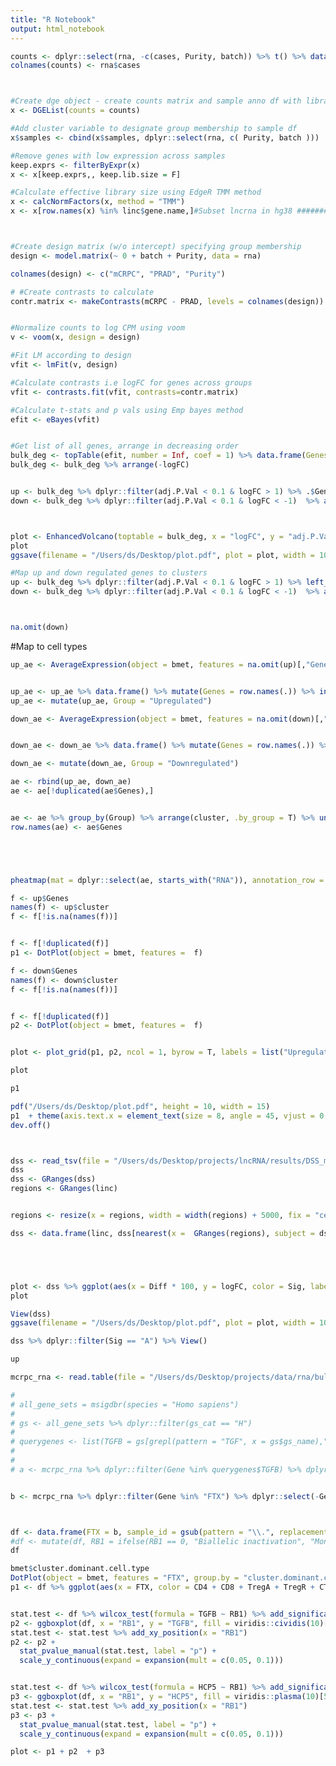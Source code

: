 ```yaml
---
title: "R Notebook"
output: html_notebook
---
```



```r
counts <- dplyr::select(rna, -c(cases, Purity, batch)) %>% t() %>% data.frame()
colnames(counts) <- rna$cases



#Create dge object - create counts matrix and sample anno df with library sizes
x <- DGEList(counts = counts)

#Add cluster variable to designate group membership to sample df
x$samples <- cbind(x$samples, dplyr::select(rna, c( Purity, batch )))

#Remove genes with low expression across samples
keep.exprs <- filterByExpr(x)
x <- x[keep.exprs,, keep.lib.size = F]

#Calculate effective library size using EdgeR TMM method
x <- calcNormFactors(x, method = "TMM")
x <- x[row.names(x) %in% linc$gene.name,]#Subset lncrna in hg38 ###############



#Create design matrix (w/o intercept) specifying group membership
design <- model.matrix(~ 0 + batch + Purity, data = rna) 

colnames(design) <- c("mCRPC", "PRAD", "Purity")

# #Create contrasts to calculate
contr.matrix <- makeContrasts(mCRPC - PRAD, levels = colnames(design))


#Normalize counts to log CPM using voom
v <- voom(x, design = design)

#Fit LM according to design
vfit <- lmFit(v, design)

#Calculate contrasts i.e logFC for genes across groups
vfit <- contrasts.fit(vfit, contrasts=contr.matrix)

#Calculate t-stats and p vals using Emp bayes method
efit <- eBayes(vfit)


#Get list of all genes, arrange in decreasing order
bulk_deg <- topTable(efit, number = Inf, coef = 1) %>% data.frame(Genes = row.names(.))  %>% arrange(-logFC) 
bulk_deg <- bulk_deg %>% arrange(-logFC)



```


```r
up <- bulk_deg %>% dplyr::filter(adj.P.Val < 0.1 & logFC > 1) %>% .$Genes
down <- bulk_deg %>% dplyr::filter(adj.P.Val < 0.1 & logFC < -1)  %>% arrange(logFC) %>% .$Genes



plot <- EnhancedVolcano(toptable = bulk_deg, x = "logFC", y = "adj.P.Val", lab =row.names(bulk_deg), selectLab = c(up[1:20], down[1:20]), pointSize = 1 , max.overlaps	= Inf, drawConnectors = T, pCutoff = 1e-2, legendPosition = "none", title = "Differential expression analysis of lncRNAs during progression", subtitle = "mCRPC v.s PRAD", FCcutoff = 1, labSize = 3) 
plot
ggsave(filename = "/Users/ds/Desktop/plot.pdf", plot = plot, width = 10, height = 10)
```


```r
#Map up and down regulated genes to clusters
up <- bulk_deg %>% dplyr::filter(adj.P.Val < 0.1 & logFC > 1) %>% left_join( y = final_markers, by = c("Genes" = "gene"))
down <- bulk_deg %>% dplyr::filter(adj.P.Val < 0.1 & logFC < -1)  %>% arrange(logFC) %>% left_join( y = final_markers, by = c("Genes" = "gene"))



na.omit(down)
```


#Map to cell types
```r
up_ae <- AverageExpression(object = bmet, features = na.omit(up)[,"Genes"], slot = "data") %>%  data.frame() %>% log1p() 


up_ae <- up_ae %>% data.frame() %>% mutate(Genes = row.names(.)) %>% inner_join(up, by = c("Genes" = "Genes")) %>% dplyr::select(c(starts_with("RNA"), "Genes", "cluster")) 
up_ae <- mutate(up_ae, Group = "Upregulated")

down_ae <- AverageExpression(object = bmet, features = na.omit(down)[,"Genes"], slot = "data") %>%  data.frame() %>% log1p() 


down_ae <- down_ae %>% data.frame() %>% mutate(Genes = row.names(.)) %>% inner_join(down, by = c("Genes" = "Genes")) %>% dplyr::select(c(starts_with("RNA"), "Genes", "cluster")) 

down_ae <- mutate(down_ae, Group = "Downregulated")

ae <- rbind(up_ae, down_ae)
ae <- ae[!duplicated(ae$Genes),]


ae <- ae %>% group_by(Group) %>% arrange(cluster, .by_group = T) %>% ungroup() %>% data.frame()
row.names(ae) <- ae$Genes





pheatmap(mat = dplyr::select(ae, starts_with("RNA")), annotation_row = dplyr::select(ae, c(cluster, Group)), cluster_cols = F, cluster_rows = F, scale = "row", gaps_row = nrow(dplyr::filter(ae, Group == "Downregulated")), filename = "/Users/ds/Desktop/plot.png", height = 10)


```

```r
f <- up$Genes                                          
names(f) <- up$cluster
f <- f[!is.na(names(f))]


f <- f[!duplicated(f)]
p1 <- DotPlot(object = bmet, features =  f)

f <- down$Genes                                          
names(f) <- down$cluster
f <- f[!is.na(names(f))]


f <- f[!duplicated(f)]
p2 <- DotPlot(object = bmet, features =  f)


plot <- plot_grid(p1, p2, ncol = 1, byrow = T, labels = list("Upregulated", "Downregulated"))

plot

p1

pdf("/Users/ds/Desktop/plot.pdf", height = 10, width = 15)
p1  + theme(axis.text.x = element_text(size = 8, angle = 45, vjust = 0.75))  + ggtitle("Upregulated in mCRPC")
dev.off()




```


```r


dss <- read_tsv(file = "/Users/ds/Desktop/projects/lncRNA/results/DSS_mCPRC_PRAD.bed", col_names = c("chrom", "start", "end", "Diff", "Stat"))
dss
dss <- GRanges(dss)
regions <- GRanges(linc)


regions <- resize(x = regions, width = width(regions) + 5000, fix = "center")

dss <- data.frame(linc, dss[nearest(x =  GRanges(regions), subject = dss),] ) %>% inner_join(bulk_deg, by = c("gene.name" = "Genes" )) %>% mutate(Sig = ifelse(gene.name %in% up$Genes & Diff < -0.05, "A", ifelse(gene.name %in% down$Genes & Diff > 0.05, "B", "Other")   ))





plot <- dss %>% ggplot(aes(x = Diff * 100, y = logFC, color = Sig, label= gene.name, alpha = Sig)) + geom_point(size= 1) + geom_vline(xintercept = c(-5,5), linetype = "dashed")  + geom_hline(yintercept = c(-1,1), linetype = "dashed") + geom_text_repel(data = dplyr::filter(dss, gene.name %in% c("MALAT1", "H19", "DNM3OS", "LUCAT1", "PVT1", "FTX")),  color = "black", force =10, nudge_y = 10) + scale_alpha_manual(values = c(1,1,0.1))  + ylab("logFC mCRPC v.s PRAD") + xlab("Methylation difference mCRPC v.s PRAD") +  scale_color_viridis_d(option = "plasma", end = 0.5)
plot

View(dss)
ggsave(filename = "/Users/ds/Desktop/plot.pdf", plot = plot, width = 10)

dss %>% dplyr::filter(Sig == "A") %>% View()

up
```


```r
mcrpc_rna <- read.table(file = "/Users/ds/Desktop/projects/data/rna/bulkRNA_mCRPC_CPM_gene.txt", header = T)

# 
# all_gene_sets = msigdbr(species = "Homo sapiens")
# 
# gs <- all_gene_sets %>% dplyr::filter(gs_cat == "H")
# 
# querygenes <- list(TGFB = gs[grepl(pattern = "TGF", x = gs$gs_name),"gene_symbol", drop = T])
# 
# 
# a <- mcrpc_rna %>% dplyr::filter(Gene %in% querygenes$TGFB) %>% dplyr::select(-Gene) %>% log1p()  %>% colMeans()


b <- mcrpc_rna %>% dplyr::filter(Gene %in% "FTX") %>% dplyr::select(-Gene) %>% log1p() %>% colMeans()



df <- data.frame(FTX = b, sample_id = gsub(pattern = "\\.", replacement = "-", x = names(b)))  %>% merge(cf) 
#df <- mutate(df, RB1 = ifelse(RB1 == 0, "Biallelic inactivation", "Monoallelic inactivation/wildtype"))
df

bmet$cluster.dominant.cell.type
DotPlot(object = bmet, features = "FTX", group.by = "cluster.dominant.cell.type")
p1 <- df %>% ggplot(aes(x = FTX, color = CD4 + CD8 + TregA + TregR + CTL1 + CTL2 + NK + NKT +  Th117, y =  TGFB )) + geom_point() + geom_smooth(method = "lm", color = "black") + stat_cor()  + ylab("MutSigDB TGFB GEX") + xlab("HCP5 GEX")


stat.test <- df %>% wilcox_test(formula = TGFB ~ RB1) %>% add_significance()   
p2 <- ggboxplot(df, x = "RB1", y = "TGFB", fill = viridis::cividis(10)[5])
stat.test <- stat.test %>% add_xy_position(x = "RB1")
p2 <- p2 + 
  stat_pvalue_manual(stat.test, label = "p") +
  scale_y_continuous(expand = expansion(mult = c(0.05, 0.1)))


stat.test <- df %>% wilcox_test(formula = HCP5 ~ RB1) %>% add_significance()   
p3 <- ggboxplot(df, x = "RB1", y = "HCP5", fill = viridis::plasma(10)[5])
stat.test <- stat.test %>% add_xy_position(x = "RB1")
p3 <- p3 + 
  stat_pvalue_manual(stat.test, label = "p") +
  scale_y_continuous(expand = expansion(mult = c(0.05, 0.1)))

plot <- p1 + p2  + p3


```





